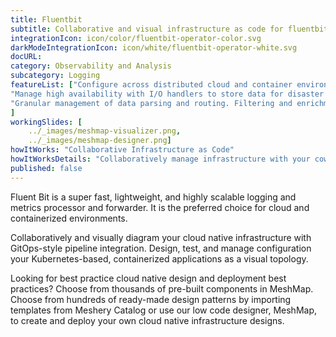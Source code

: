 ```yaml
---
title: Fluentbit  
subtitle: Collaborative and visual infrastructure as code for fluentbit-operator
integrationIcon: icon/color/fluentbit-operator-color.svg
darkModeIntegrationIcon: icon/white/fluentbit-operator-white.svg
docURL: 
category: Observability and Analysis
subcategory: Logging
featureList: ["Configure across distributed cloud and container environments. ",
"Manage high availability with I/O handlers to store data for disaster recovery.",
"Granular management of data parsing and routing. Filtering and enrichment to optimize security and minimize cost."
]
workingSlides: [
    ../_images/meshmap-visualizer.png,
    ../_images/meshmap-designer.png]
howItWorks: "Collaborative Infrastructure as Code"
howItWorksDetails: "Collaboratively manage infrastructure with your coworkers synchronously sharing the same designs."
published: false
---
```

<p>
    Fluent Bit is a super fast, lightweight, and highly scalable logging and metrics processor and forwarder. It is the preferred choice for cloud and containerized environments.
</p>
<p>
    Collaboratively and visually diagram your cloud native infrastructure with GitOps-style pipeline integration. Design, test, and manage configuration your Kubernetes-based, containerized applications as a visual topology.
</p>
<p>
    Looking for best practice cloud native design and deployment best practices? Choose from thousands of pre-built components in MeshMap. Choose from hundreds of ready-made design patterns by importing templates from Meshery Catalog or use our low code designer, MeshMap, to create and deploy your own cloud native infrastructure designs.
</p>